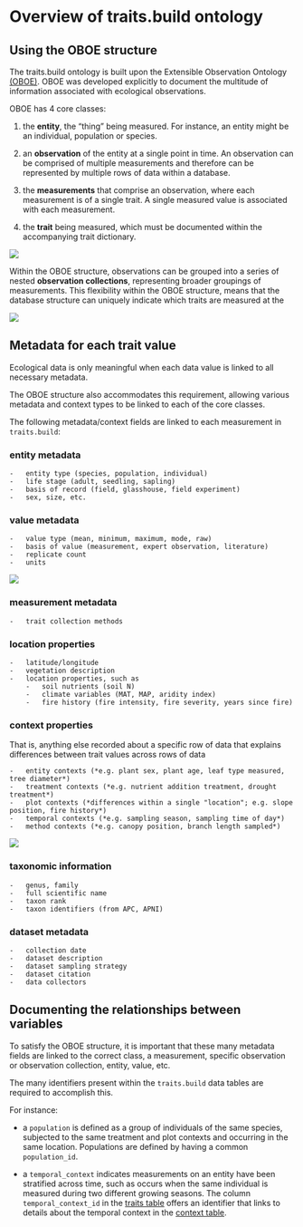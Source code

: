 # Overview of traits.build ontology

## Using the OBOE structure

The traits.build ontology is built upon the Extensible Observation Ontology [(OBOE)](https://doi.org/10.1016/j.ecoinf.2007.05.004). OBOE was developed explicitly to document the multitude of information associated with ecological observations.

OBOE has 4 core classes:

1.    the **entity**, the "thing" being measured. For instance, an entity might be an individual, population or species.

2.    an **observation** of the entity at a single point in time. An observation can be comprised of multiple measurements and therefore can be represented by multiple rows of data within a database.

3.    the **measurements** that comprise an observation, where each measurement is of a single trait. A single measured value is associated with each measurement.

4.    the **trait** being measured, which must be documented within the accompanying trait dictionary.

![](figures/traits_build_structure_Slide1.png)

Within the OBOE structure, observations can be grouped into a series of nested **observation collections**, representing broader groupings of measurements. This flexibility within the OBOE structure, means that the database structure can uniquely indicate which traits are measured at the 

![](figures/traits_build_structure_Slide4.png)

## Metadata for each trait value

Ecological data is only meaningful when each data value is linked to all necessary metadata.  

The OBOE structure also accommodates this requirement, allowing various metadata and context types to be linked to each of the core classes. 

The following metadata/context fields are linked to each measurement in `traits.build`:


### entity metadata 

    -   entity type (species, population, individual) 
    -   life stage (adult, seedling, sapling) 
    -   basis of record (field, glasshouse, field experiment)     
    -   sex, size, etc.
    

### value metadata 

    -   value type (mean, minimum, maximum, mode, raw) 
    -   basis of value (measurement, expert observation, literature) 
    -   replicate count 
    -   units 

![](figures/traits_build_structure_Slide2.png)
    
### measurement metadata 

    -   trait collection methods 
    

### location properties 

    -   latitude/longitude 
    -   vegetation description 
    -   location properties, such as 
        -   soil nutrients (soil N)  
        -   climate variables (MAT, MAP, aridity index)  
        -   fire history (fire intensity, fire severity, years since fire)          

### context properties 

  That is, anything else recorded about a specific row of data that explains differences between trait values across rows of data 
  
    -   entity contexts (*e.g. plant sex, plant age, leaf type measured, tree diameter*) 
    -   treatment contexts (*e.g. nutrient addition treatment, drought treatment*) 
    -   plot contexts (*differences within a single "location"; e.g. slope position, fire history*)  
    -   temporal contexts (*e.g. sampling season, sampling time of day*) 
    -   method contexts (*e.g. canopy position, branch length sampled*)      
   
![](figures/traits_build_structure_Slide3.png)

   
### taxonomic information 

    -   genus, family 
    -   full scientific name 
    -   taxon rank 
    -   taxon identifiers (from APC, APNI) 

### dataset metadata 

    -   collection date 
    -   dataset description 
    -   dataset sampling strategy 
    -   dataset citation 
    -   data collectors 


## Documenting the relationships between variables

To satisfy the OBOE structure, it is important that these many metadata fields are linked to the correct class, a measurement, specific observation or observation collection, entity, value, etc. 

The many identifiers present within the `traits.build` data tables are required to accomplish this. 

For instance:

-   a `population` is defined as a group of individuals of the same species, subjected to the same treatment and plot contexts and occurring in the same location. Populations are defined by having a common `population_id`.

-   a `temporal_context` indicates measurements on an entity have been stratified across time, such as occurs when the same individual is measured during two different growing seasons. The column `temporal_context_id` in the [traits table](database_structure.html#traits) offers an identifier that links to details about the temporal context in the [context table](database_structure.html#contexts).

